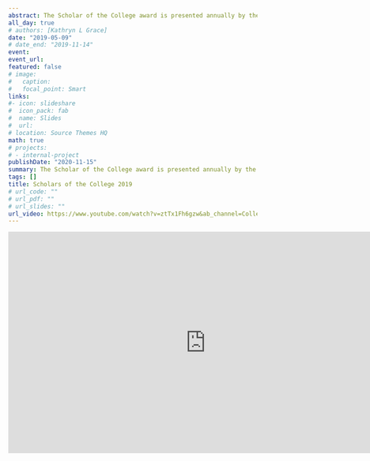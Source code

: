 ```yaml
---
abstract: The Scholar of the College award is presented annually by the College of Liberal Arts to recognize and celebrate outstanding achievement by faculty in the college. Scholars of the College are chosen on the basis of past accomplishments and contributions in the areas of scholarly research or other creative work, teaching, and service, and the promise of further achievement.
all_day: true
# authors: [Kathryn L Grace]
date: "2019-05-09"
# date_end: "2019-11-14"
event: 
event_url: 
featured: false
# image: 
#   caption:
#   focal_point: Smart
links:
#- icon: slideshare
#  icon_pack: fab
#  name: Slides
#  url: 
# location: Source Themes HQ
math: true
# projects:
# - internal-project
publishDate: "2020-11-15"
summary: The Scholar of the College award is presented annually by the College of Liberal Arts to recognize and celebrate outstanding achievement by faculty in the college. Scholars of the College are chosen on the basis of past accomplishments and contributions in the areas of scholarly research or other creative work, teaching, and service, and the promise of further achievement.
tags: []
title: Scholars of the College 2019
# url_code: ""
# url_pdf: ""
# url_slides: ""
url_video: https://www.youtube.com/watch?v=ztTx1Fh6gzw&ab_channel=CollegeofLiberalArts%2CUniversityofMinnesota
---
```


<iframe width="798" height="449" src="https://www.youtube.com/embed/ztTx1Fh6gzw" title="YouTube video player" frameborder="0" allow="accelerometer; autoplay; clipboard-write; encrypted-media; gyroscope; picture-in-picture" allowfullscreen></iframe>

